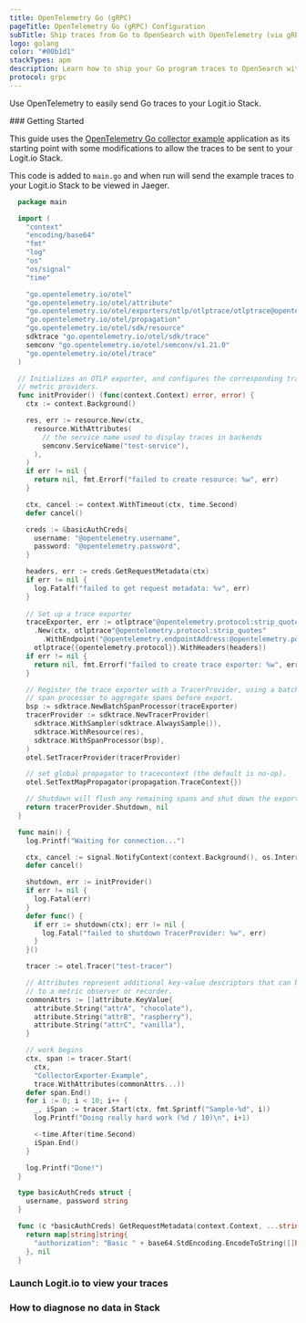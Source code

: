 ```yaml
---
title: OpenTelemetry Go (gRPC)
pageTitle: OpenTelemetry Go (gRPC) Configuration
subTitle: Ship traces from Go to OpenSearch with OpenTelemetry (via gRPC)
logo: golang
color: "#00b1d1"
stackTypes: apm
description: Learn how to ship your Go program traces to OpenSearch with our example configurations.
protocol: grpc
---
```


Use OpenTelemetry to easily send Go traces to your Logit.io Stack.

<Steps>
  ### Getting Started

  This guide uses the 
  [OpenTelemetry Go collector example](https://github.com/open-telemetry/opentelemetry-go/blob/main/example/otel-collector/main.go) 
  application as its starting point with some modifications to allow the traces to be sent to your Logit.io Stack.

  This code is added to `main.go` and when run will send the example traces to your Logit.io Stack to be viewed in Jaeger.
        
  ```go copy showLineNumbers /"@opentelemetry.protocol:strip_quotes"/ /@opentelemetry.protocol/ /@opentelemetry.endpointAddress/ /@opentelemetry.port/ /@opentelemetry.base64encodedAuthString/ /@opentelemetry.username/ /@opentelemetry.password/
    package main

    import (
      "context"
      "encoding/base64"
      "fmt"
      "log"
      "os"
      "os/signal"
      "time"

      "go.opentelemetry.io/otel"
      "go.opentelemetry.io/otel/attribute"
      "go.opentelemetry.io/otel/exporters/otlp/otlptrace/otlptrace@opentelemetry.protocol"
      "go.opentelemetry.io/otel/propagation"
      "go.opentelemetry.io/otel/sdk/resource"
      sdktrace "go.opentelemetry.io/otel/sdk/trace"
      semconv "go.opentelemetry.io/otel/semconv/v1.21.0"
      "go.opentelemetry.io/otel/trace"
    )

    // Initializes an OTLP exporter, and configures the corresponding trace and
    // metric providers.
    func initProvider() (func(context.Context) error, error) {
      ctx := context.Background()

      res, err := resource.New(ctx,
        resource.WithAttributes(
          // the service name used to display traces in backends
          semconv.ServiceName("test-service"),
        ),
      )
      if err != nil {
        return nil, fmt.Errorf("failed to create resource: %w", err)
      }

      ctx, cancel := context.WithTimeout(ctx, time.Second)
      defer cancel()

      creds := &basicAuthCreds{
        username: "@opentelemetry.username",
        password: "@opentelemetry.password",
      }

      headers, err := creds.GetRequestMetadata(ctx)
      if err != nil {
        log.Fatalf("failed to get request metadata: %v", err)
      }
      
      // Set up a trace exporter
      traceExporter, err := otlptrace"@opentelemetry.protocol:strip_quotes"
        .New(ctx, otlptrace"@opentelemetry.protocol:strip_quotes"
          .WithEndpoint("@opentelemetry.endpointAddress:@opentelemetry.port"),
        otlptrace{{opentelemetry.protocol}}.WithHeaders(headers))
      if err != nil {
        return nil, fmt.Errorf("failed to create trace exporter: %w", err)
      }

      // Register the trace exporter with a TracerProvider, using a batch
      // span processor to aggregate spans before export.
      bsp := sdktrace.NewBatchSpanProcessor(traceExporter)
      tracerProvider := sdktrace.NewTracerProvider(
        sdktrace.WithSampler(sdktrace.AlwaysSample()),
        sdktrace.WithResource(res),
        sdktrace.WithSpanProcessor(bsp),
      )
      otel.SetTracerProvider(tracerProvider)

      // set global propagator to tracecontext (the default is no-op).
      otel.SetTextMapPropagator(propagation.TraceContext{})

      // Shutdown will flush any remaining spans and shut down the exporter.
      return tracerProvider.Shutdown, nil
    }

    func main() {
      log.Printf("Waiting for connection...")

      ctx, cancel := signal.NotifyContext(context.Background(), os.Interrupt)
      defer cancel()

      shutdown, err := initProvider()
      if err != nil {
        log.Fatal(err)
      }
      defer func() {
        if err := shutdown(ctx); err != nil {
          log.Fatal("failed to shutdown TracerProvider: %w", err)
        }
      }()

      tracer := otel.Tracer("test-tracer")

      // Attributes represent additional key-value descriptors that can be bound
      // to a metric observer or recorder.
      commonAttrs := []attribute.KeyValue{
        attribute.String("attrA", "chocolate"),
        attribute.String("attrB", "raspberry"),
        attribute.String("attrC", "vanilla"),
      }

      // work begins
      ctx, span := tracer.Start(
        ctx,
        "CollectorExporter-Example",
        trace.WithAttributes(commonAttrs...))
      defer span.End()
      for i := 0; i < 10; i++ {
        _, iSpan := tracer.Start(ctx, fmt.Sprintf("Sample-%d", i))
        log.Printf("Doing really hard work (%d / 10)\n", i+1)

        <-time.After(time.Second)
        iSpan.End()
      }

      log.Printf("Done!")
    }

    type basicAuthCreds struct {
      username, password string
    }

    func (c *basicAuthCreds) GetRequestMetadata(context.Context, ...string) (map[string]string, error) {
      return map[string]string{
        "authorization": "Basic " + base64.StdEncoding.EncodeToString([]byte(c.username+":"+c.password)),
      }, nil
    }
  ```

  ### Launch Logit.io to view your traces

  <LaunchStack utmMedium="apm" utmCampaign="golang" source="apm_golang_grpc" />

  ### How to diagnose no data in Stack

  <DiagnoseNoData />
</Steps>